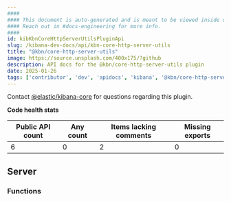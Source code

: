 ```yaml
---
####
#### This document is auto-generated and is meant to be viewed inside our experimental, new docs system.
#### Reach out in #docs-engineering for more info.
####
id: kibKbnCoreHttpServerUtilsPluginApi
slug: /kibana-dev-docs/api/kbn-core-http-server-utils
title: "@kbn/core-http-server-utils"
image: https://source.unsplash.com/400x175/?github
description: API docs for the @kbn/core-http-server-utils plugin
date: 2025-01-26
tags: ['contributor', 'dev', 'apidocs', 'kibana', '@kbn/core-http-server-utils']
---
```




Contact [@elastic/kibana-core](https://github.com/orgs/elastic/teams/kibana-core) for questions regarding this plugin.

**Code health stats**

| Public API count  | Any count | Items lacking comments | Missing exports |
|-------------------|-----------|------------------------|-----------------|
| 6 | 0 | 2 | 0 |

## Server

### Functions
<DocDefinitionList data={kbnCoreHttpServerUtilsObj.server.functions}/>

